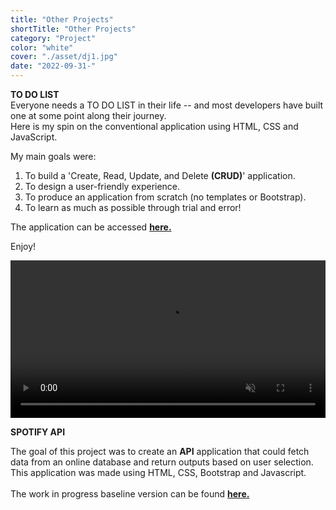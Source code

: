 ```yaml
---
title: "Other Projects"
shortTitle: "Other Projects"
category: "Project"
color: "white"
cover: "./asset/dj1.jpg"
date: "2022-09-31-"
---
```


**TO DO LIST**<br />
Everyone needs a TO DO LIST in their life -- and most developers have built one at some point along their journey.  
Here is my spin on the conventional application using HTML, CSS and JavaScript.

My main goals were:
1) To build a 'Create, Read, Update, and Delete **(CRUD)**' application.
2) To design a user-friendly experience.
3) To produce an application from scratch (no templates or Bootstrap).
3) To learn as much as possible through trial and error!

The application can be accessed [**here.**](https://paul-matthew.github.io/To-Do-List/)

Enjoy!


<video type='video/mp4' id="todovideo" width="100%" height="auto" controls autoplay="autoplay" muted loop playsinline="playsinline">
  <source src={v} />
</video>

**SPOTIFY API**<br />

The goal of this project was to create an **API** application that could fetch data from an online database and return outputs based on user selection.
This application was made using HTML, CSS, Bootstrap and Javascript. <br />  
The work in progress baseline version can be found [**here.**](https://paul-matthew.github.io/Spotify-API/)